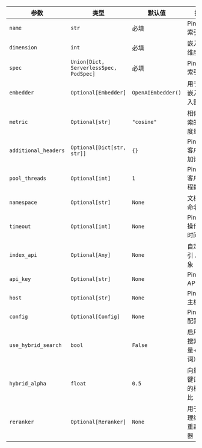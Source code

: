 | 参数 | 类型 | 默认值 | 描述 |
| --------- | ---- | ------- | ----------- |
| `name` | `str` | 必填 | Pinecone 索引名称 |
| `dimension` | `int` | 必填 | 嵌入向量维度 |
| `spec` | `Union[Dict, ServerlessSpec, PodSpec]` | 必填 | Pinecone 索引规格 |
| `embedder` | `Optional[Embedder]` | `OpenAIEmbedder()` | 用于生成嵌入的嵌入器实例 |
| `metric` | `Optional[str]` | `"cosine"` | 相似性搜索的距离度量标准 |
| `additional_headers` | `Optional[Dict[str, str]]` | `{}` | Pinecone 客户端附加请求头 |
| `pool_threads` | `Optional[int]` | `1` | Pinecone 客户端线程数 |
| `namespace` | `Optional[str]` | `None` | 文档存储命名空间 |
| `timeout` | `Optional[int]` | `None` | Pinecone 操作超时时间 |
| `index_api` | `Optional[Any]` | `None` | 自定义索引 API 对象 |
| `api_key` | `Optional[str]` | `None` | Pinecone API 密钥 |
| `host` | `Optional[str]` | `None` | Pinecone 主机 URL |
| `config` | `Optional[Config]` | `None` | Pinecone 配置对象 |
| `use_hybrid_search` | `bool` | `False` | 启用混合搜索（向量+关键词） |
| `hybrid_alpha` | `float` | `0.5` | 向量与关键词搜索的权重配比 |
| `reranker` | `Optional[Reranker]` | `None` | 用于后处理结果的重新排序器 |